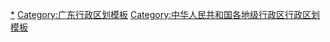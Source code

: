 {{Navbox
|listclass = hlist
|name = 清远市行政区划
|title = [[清远市]]行政区划
|above = 省级行政区：[[广东省]]　　政府驻地：[[清城区]]
|image = [[File:Administrative_Division_Qingyuan 2.png|150px]]
|state = {{{state<includeonly>|collapsed</includeonly>}}}

|group1style = background: #ececec; text-align: center;
|group1 = [[县级行政区]]
|liststyle = background: #ececec; text-align: center;
|list1 = 8[[县级行政区]]（2[[市辖区]]、2[[县级市]]、2[[县]]、2[[自治县]]）；85[[乡级行政区]]（5[[街道办事处]]、77[[行政建制镇|镇]]、3[[民族乡]]）

|group2 = [[市辖区]]
|groupstyle = text-align: center;
|list2 = {{Navbox|child

|group1 = [[清城区]]
|list1 =  {{Navbox|child
|group1 = 4街道
|list1 =
* [[凤城街道 (清远市)|凤城街道]]
* [[东城街道 (清远市)|东城街道]]
* [[洲心街道]]
* [[横荷街道]]
|group2 = 3镇
|list2 =
* [[源潭镇 (清远市)|源潭镇]]
* [[石角镇 (清远市)|石角镇]]
* [[飞来峡镇]]
|group3 = 清远开发区
|group3style = background: #ececec
|list3 = {{Navbox|child
|group1 = 1镇
|groupstyle = background: #ececec
|list1 =
* [[龙塘镇 (清远市)|龙塘镇]]
}}
}}

|group2 = [[清新区]]
|list2 =  {{Navbox|child
|group1 = 8镇
|list1 =
* [[太和镇 (清远市)|太和镇]]
* [[太平镇 (清远市)|太平镇]]
* [[山塘镇]]
* [[三坑镇]]
* [[龙颈镇]]
* [[禾云镇]]
* [[浸潭镇]]
* [[石潭镇 (清远市)|石潭镇]]
}}
}}

|group3 = [[县级市]]
|list3 = {{Navbox|child

|group1 = [[英德市]]
|list1 =  {{Navbox|child
|group1 = 1街道
|list1 =
* [[英城街道]]
|group2 = 23镇
|list2 =
* [[沙口镇 (英德市)|沙口镇]]
* [[望埠镇]]
* [[横石水镇]]
* [[东华镇 (英德市)|东华镇]]
* [[桥头镇 (英德市)|桥头镇]]
* [[青塘镇 (英德市)|青塘镇]]
* [[白沙镇 (英德市)|白沙镇]]
* [[大站镇]]
* [[西牛镇 (英德市)|西牛镇]]
* [[九龙镇 (英德市)|九龙镇]]
* [[浛洸镇]]
* [[大湾镇 (英德市)|大湾镇]]
* [[石灰铺镇]]
* [[石牯塘镇]]
* [[下太镇]]
* [[黄花镇 (英德市)|黄花镇]]
* [[波罗镇 (英德市)|波罗镇]]
* [[横石塘镇]]
* [[大洞镇]]
* [[连江口镇]]
* [[黎溪镇 (英德市)|黎溪镇]]
* [[水边镇 (英德市)|水边镇]]
* [[英红镇]]
}}

|group2 = [[连州市]]
|list2 =  {{Navbox|child
|group1 = 10镇
|list1 =
* [[连州镇 (连州市)|连州镇]]
* [[星子镇]]
* [[大路边镇]]
* [[龙坪镇 (连州市)|龙坪镇]]
* [[西岸镇]]
* [[保安镇 (连州市)|保安镇]]
* [[丰阳镇 (连州市)|丰阳镇]]
* [[东陂镇 (连州市)|东陂镇]]
* [[九陂镇]]
* [[西江镇 (连州市)|西江镇]]
|group2 = 2民族乡
|list2 =
* [[瑶安瑶族乡]]
* [[三水瑶族乡]]
}}
}}

|group4 = [[县]]
|list4 = {{Navbox|child

|group1 = [[佛冈县]]
|list1 =  {{Navbox|child
|group1 = 6镇
|list1 =
* [[石角镇 (佛冈县)|石角镇]]
* [[水头镇 (佛冈县)|水头镇]]
* [[汤塘镇]]
* [[龙山镇 (佛冈县)|龙山镇]]
* [[高岗镇]]
* [[迳头镇]]
}}

|group2 = [[阳山县]]
|list2 =  {{Navbox|child
|group1 = 12镇
|list1 =
* [[青莲镇 (阳山县)|青莲镇]]
* [[江英镇]]
* [[杜步镇]]
* [[七拱镇]]
* [[太平镇 (阳山县)|太平镇]]
* [[杨梅镇 (阳山县)|杨梅镇]]
* [[大崀镇]]
* [[小江镇 (阳山县)|小江镇]]
* [[岭背镇 (阳山县)|岭背镇]]
* [[黄坌镇]]
* [[黎埠镇]]
* [[阳城镇 (阳山县)|阳城镇]]
|group2 = 1民族乡
|list2 =
* [[秤架瑶族乡]]
}}
}}

|group5 = [[自治县]]
|list5 = {{Navbox|child

|group1 = [[连山壮族瑶族自治县]]
|list1 =  {{Navbox|child
|group1 = 7镇
|list1 =
* [[永和镇 (连山县)|永和镇]]
* [[吉田镇]]
* [[太保镇 (连山县)|太保镇]]
* [[禾洞镇]]
* [[福堂镇]]
* [[小三江镇]]
* [[上帅镇]]
}}

|group2 = [[连南瑶族自治县]]
|list2 =  {{Navbox|child
|group1 = 7镇
|list1 =
* [[三江镇 (连南县)|三江镇]]
* [[大麦山镇]]
* [[寨岗镇]]
* [[三排镇]]
* [[涡水镇]]
* [[大坪镇 (连南县)|大坪镇]]
* [[香坪镇]]
}}
}}
}}
<noinclude>
[[Category:清远行政区划|*]]
[[Category:广东行政区划模板]]
[[Category:中华人民共和国各地级行政区行政区划模板]]
</noinclude>